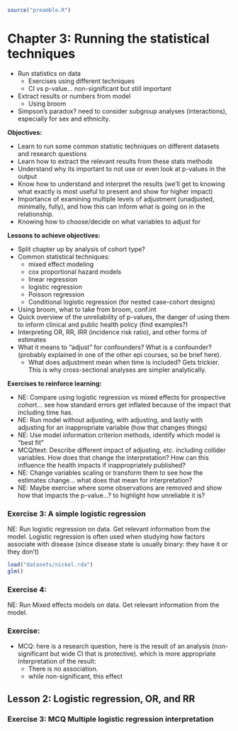 ```r
source("preamble.R")
```

# Chapter 3: Running the statistical techniques

- Run statistics on data
    - Exercises using different techniques
    - CI vs p-value... non-significant but still important
- Extract results or numbers from model
    - Using broom
    
- Simpson's paradox? need to consider subgroup analyses (interactions), especially
for sex and ethnicity.

**Objectives:**

- Learn to run some common statistic techniques on different datasets and research
questions
- Learn how to extract the relevant results from these stats methods
- Understand why its important to not use or even look at p-values in the output
- Know how to understand and interpret the results (we'll get to knowing what
exactly is most useful to present and show for higher impact)
- Importance of examining multiple levels of adjustment (unadjusted, minimally,
fully), and how this can inform what is going on in the relationship.
- Knowing how to choose/decide on what variables to adjust for

**Lessons to achieve objectives:**

- Split chapter up by analysis of cohort type?
- Common statistical techniques:
    - mixed effect modeling
    - cox proportional hazard models
    - linear regression
    - logistic regression
    - Poisson regression
    - Conditional logistic regression (for nested case-cohort designs)
- Using broom, what to take from broom, conf.int
- Quick overview of the unreliability of p-values, the danger of using them to
inform clinical and public health policy (find examples?)
- Interpreting OR, RR, IRR (incidence risk ratio), and other forms of estimates
- What it means to "adjust" for confounders? What is a confounder? (probably explained 
in one of the other epi courses, so be brief here).
    - What does adjustment mean when time is included? Gets trickier. This is why
    cross-sectional analyses are simpler analytically.

**Exercises to reinforce learning:**

- NE: Compare using logistic regression vs mixed effects for prospective cohort...
see how standard errors get inflated because of the impact that including time has.
- NE: Run model without adjusting, with adjusting, and lastly with adjusting for an
inappropriate variable (how that changes things)
- NE: Use model information criterion methods, identify which model is "best fit"
- MCQ/text: Describe different impact of adjusting, etc. including collider variables.
How does that change the interpretation? How can this influence the health impacts
if inappropriately published?
- NE: Change variables scaling or transform them to see how the estimates change...
what does that mean for interpretation?
- NE: Maybe exercise where some observations are removed and show how that impacts
the p-value...? to highlight how unreliable it is?

### Exercise 3: A simple logistic regression
NE: Run logistic regression on data. Get relevant information from the model.
Logistic regression is often used when studying how factors associate with disease
(since disease state is usually binary: they have it or they don't)


```r
load("datasets/nickel.rda")
glm()
```

### Exercise 4:
NE: Run Mixed effects models on data. Get relevant information from the model. 

### Exercise:
- MCQ: here is a research question, here is the result of an analysis
(non-significant but wide CI that is protective). which is more appropriate
interpretation of the result:
    - There is no association.
    - while non-significant, this effect 

## Lesson 2: Logistic regression, OR, and RR
### Exercise 3: MCQ Multiple logistic regression interpretation

